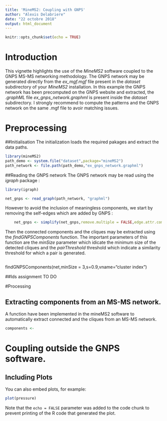 ```yaml
---
title: 'MineMS2: Coupling with GNPS'
author: "Alexis Delabriere"
date: "22 octobre 2018"
output: html_document
---
```


```r
knitr::opts_chunk$set(echo = TRUE)
```



# Introduction

This vignette highlights the use of the _MineMS2_ software coupled to the GNPS MS-MS networking methodology. The GNPS network may be generated directly from the *ex_mgf.mgf* file present in the *dataset* subdirectory of your _MineMS2_ installation. In this example the GNPS network has been precomputed on the GNPS website and extracted, the *.graphML* file  *ex_gnps_network.graphml* is present inside the *dataset* subdirectory. I strongly recommend to compute the patterns and the GNPS network on the same .mgf file to avoir matching issues.


# Preprocessing

##Initialisation
The initialization loads the required pakages and extract the data paths.
```r
library(mineMS2)
path_demo <- system.file("dataset",package="mineMS2")
path_network <- file.path(path_demo,"ex_gnps_network.graphml")
```

##Reading the GNPS network
The GNPS network may be read using the *igraph* package :
```r
library(igraph)

net_gnps <- read_graph(path_network, "graphml")
```

However to avoid the inclusion of meaningless components, we start by removing the self-edges which are added by GNPS :

```r
	net_gnps <- simplify(net_gnps,remove.multiple = FALSE,edge.attr.comb = "ignore")
```

Then the connected components and the cliques may be extracted using the *findGNPSComponents* function. The important parameters of this function are the _minSize_ parameter which idicate the minimum size of the detected cliques and the _pairThreshold_ threshold which indicate a similarity threshold for which a pair is generated.
```r

```

findGNPSComponents(net,minSize = 3,s=0.9,vname="cluster index")



##Ids assignment
TO DO

#Processing

## Extracting components from an MS-MS network.
A function have been implemented in the mineMS2 software to automatically extract connected and the cliques from an MS-MS network. 
```r
components <- 
```







# Coupling outside the GNPS software.


## Including Plots

You can also embed plots, for example:

```r
plot(pressure)
```

Note that the `echo = FALSE` parameter was added to the code chunk to prevent printing of the R code that generated the plot.
